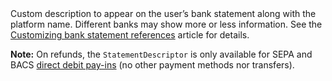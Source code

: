   
<ParamField body="StatementDescriptor" type="string">  
<MaxLength10CharactersOnlyAlphanumericAndSpaces />     
Custom description to appear on the user’s bank statement along with the platform name. Different banks may show more or less information. See the <a href="/bank-statements">Customizing bank statement references</a> article for details.

**Note:** On refunds, the `StatementDescriptor` is only available for SEPA and BACS <a href="/api-reference/direct-debit-payins/create-direct-debit-payin">direct debit pay-ins</a> (no other payment methods nor transfers).
</ParamField>